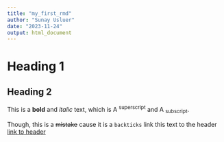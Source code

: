 ```yaml
---
title: "my_first_rmd"
author: "Sunay Usluer"
date: "2023-11-24"
output: html_document
---
```

# Heading 1
## Heading 2
This is a **bold** and *italic* text, which is A ^superscript^ and A ~subscript~.

Though, this is a ~~mistake~~ cause it is a `backticks`
link this text to the header [link to header](#markdown_header)